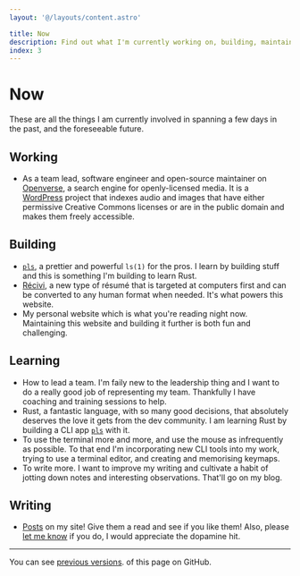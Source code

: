 ```yaml
---
layout: '@/layouts/content.astro'

title: Now
description: Find out what I'm currently working on, building, maintaining, learning, writing, hyper-fixating on or doing in general.
index: 3
---
```


# Now

These are all the things I am currently involved in spanning a few days in the
past, and the foreseeable future.

## Working

- As a team lead, software engineer and open-source maintainer on
  [Openverse](https://openverse.org/), a search engine for
  openly-licensed media. It is a [WordPress](https://wordpress.org/) project
  that indexes audio and images that have either permissive Creative Commons
  licenses or are in the public domain and makes them freely accessible.

## Building

- [`pls`](https://pls.cli.rs), a prettier and powerful `ls(1)` for the pros. I
  learn by building stuff and this is something I'm building to learn Rust.
- [Récivi](https://recivi.vercel.app), a new type of résumé that is targeted at
  computers first and can be converted to any human format when needed. It's
  what powers this website.
- My personal website which is what you're reading night now. Maintaining this
  website and building it further is both fun and challenging.

## Learning

- How to lead a team. I'm faily new to the leadership thing and I want to do a
  really good job of representing my team. Thankfully I have coaching and
  training sessions to help.
- Rust, a fantastic language, with so many good decisions, that absolutely
  deserves the love it gets from the dev community. I am learning Rust by
  building a CLI app [`pls`](https://pls.cli.rs) with it.
- To use the terminal more and more, and use the mouse as infrequently as
  possible. To that end I'm incorporating new CLI tools into my work, trying to
  use a terminal editor, and creating and memorising keymaps.
- To write more. I want to improve my writing and cultivate a habit of jotting
  down notes and interesting observations. That'll go on my blog.

## Writing

- [Posts](/writings) on my site! Give them a read and see if you like them!
  Also, please [let me know](/) if you do, I would appreciate the dopamine hit.

---

You can see [previous versions](https://github.com/dhruvkb/portfolio/blob/main/packages/website/src/pages/now.mdx).
of this page on GitHub.
